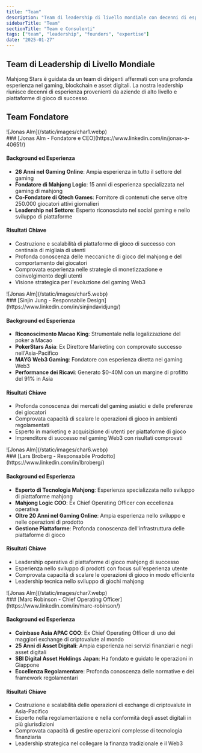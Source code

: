```yaml
---
title: "Team"
description: "Team di leadership di livello mondiale con decenni di esperienza nel gaming, blockchain e finanza"
sidebarTitle: "Team"
sectionTitle: "Team e Consulenti"
tags: ["team", "leadership", "founders", "expertise"]
date: "2025-01-27"
---
```


## Team di Leadership di Livello Mondiale

Mahjong Stars è guidata da un team di dirigenti affermati con una profonda esperienza nel gaming, blockchain e asset digitali. La nostra leadership riunisce decenni di esperienza provenienti da aziende di alto livello e piattaforme di gioco di successo.

## Team Fondatore


<div className='flex gap-4 items-center'>
<div className='aspect-square size-11'>
![Jonas Alm](/static/images/char1.webp)
</div>
### [Jonas Alm - Fondatore e CEO](https://www.linkedin.com/in/jonas-a-40651/)
</div>

#### Background ed Esperienza
- **26 Anni nel Gaming Online**: Ampia esperienza in tutto il settore del gaming
- **Fondatore di Mahjong Logic**: 15 anni di esperienza specializzata nel gaming di mahjong
- **Co-Fondatore di Qtech Games**: Fornitore di contenuti che serve oltre 250.000 giocatori attivi giornalieri
- **Leadership nel Settore**: Esperto riconosciuto nel social gaming e nello sviluppo di piattaforme

#### Risultati Chiave
- Costruzione e scalabilità di piattaforme di gioco di successo con centinaia di migliaia di utenti
- Profonda conoscenza delle meccaniche di gioco del mahjong e del comportamento dei giocatori
- Comprovata esperienza nelle strategie di monetizzazione e coinvolgimento degli utenti
- Visione strategica per l'evoluzione del gaming Web3


<div className='flex gap-4 items-center'>
<div className='aspect-square size-11'>
![Jonas Alm](/static/images/char5.webp)
</div>
### [Sinjin Jung - Responsabile Design](https://www.linkedin.com/in/sinjindavidjung/)
</div>


#### Background ed Esperienza
- **Riconoscimento Macao King**: Strumentale nella legalizzazione del poker a Macao
- **PokerStars Asia**: Ex Direttore Marketing con comprovato successo nell'Asia-Pacifico
- **MAYG Web3 Gaming**: Fondatore con esperienza diretta nel gaming Web3
- **Performance dei Ricavi**: Generato $0-40M con un margine di profitto del 91% in Asia

#### Risultati Chiave
- Profonda conoscenza dei mercati del gaming asiatici e delle preferenze dei giocatori
- Comprovata capacità di scalare le operazioni di gioco in ambienti regolamentati
- Esperto in marketing e acquisizione di utenti per piattaforme di gioco
- Imprenditore di successo nel gaming Web3 con risultati comprovati

<div className='flex gap-4 items-center'>
<div className='aspect-square size-11'>
![Jonas Alm](/static/images/char6.webp)
</div>
### [Lars Broberg - Responsabile Prodotto](https://www.linkedin.com/in/lbroberg/)
</div>

#### Background ed Esperienza
- **Esperto di Tecnologia Mahjong**: Esperienza specializzata nello sviluppo di piattaforme mahjong
- **Mahjong Logic COO**: Ex Chief Operating Officer con eccellenza operativa
- **Oltre 20 Anni nel Gaming Online**: Ampia esperienza nello sviluppo e nelle operazioni di prodotto
- **Gestione Piattaforme**: Profonda conoscenza dell'infrastruttura delle piattaforme di gioco

#### Risultati Chiave
- Leadership operativa di piattaforme di gioco mahjong di successo
- Esperienza nello sviluppo di prodotti con focus sull'esperienza utente
- Comprovata capacità di scalare le operazioni di gioco in modo efficiente
- Leadership tecnica nello sviluppo di giochi mahjong

<div className='flex gap-4 items-center'>
<div className='aspect-square size-11'>
![Jonas Alm](/static/images/char7.webp)
</div>
### [Marc Robinson - Chief Operating Officer](https://www.linkedin.com/in/marc-robinson/)
</div>

#### Background ed Esperienza
- **Coinbase Asia APAC COO**: Ex Chief Operating Officer di uno dei maggiori exchange di criptovalute al mondo
- **25 Anni di Asset Digitali**: Ampia esperienza nei servizi finanziari e negli asset digitali
- **SBI Digital Asset Holdings Japan**: Ha fondato e guidato le operazioni in Giappone
- **Eccellenza Regolamentare**: Profonda conoscenza delle normative e dei framework regolamentari

#### Risultati Chiave
- Costruzione e scalabilità delle operazioni di exchange di criptovalute in Asia-Pacifico
- Esperto nella regolamentazione e nella conformità degli asset digitali in più giurisdizioni
- Comprovata capacità di gestire operazioni complesse di tecnologia finanziaria
- Leadership strategica nel collegare la finanza tradizionale e il Web3